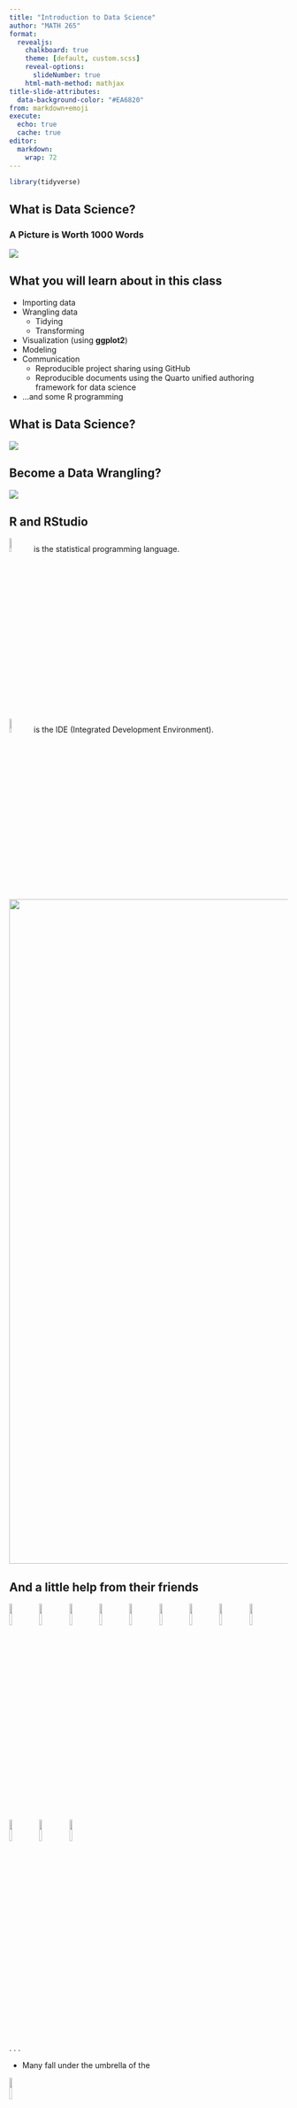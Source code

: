 ```yaml
---
title: "Introduction to Data Science"
author: "MATH 265"
format:
  revealjs:
    chalkboard: true
    theme: [default, custom.scss]
    reveal-options:
      slideNumber: true
    html-math-method: mathjax
title-slide-attributes:
  data-background-color: "#EA6820"
from: markdown+emoji
execute:
  echo: true
  cache: true
editor: 
  markdown: 
    wrap: 72
---
```


```r
library(tidyverse)
```

## What is Data Science?

### A Picture is Worth 1000 Words

![](https://r4ds.hadley.nz/diagrams/data-science/base.png){fig-align="center"}

## What you will learn about in this class {.smaller}

::: incremental
-   Importing data
-   Wrangling data
    -   Tidying
    -   Transforming
-   Visualization (using **ggplot2**)
-   Modeling
-   Communication
    -   Reproducible project sharing using GitHub
    -   Reproducible documents using the Quarto unified authoring
        framework for data science
-   ...and some R programming
:::

## What is Data Science?

![](figs/Intro_to_Math265/r4ds_diagram_overlay.png)

## Become a Data Wrangling?

![](figs/Intro_to_Math265/data_wrangler.png){fig-align="center"}

## R and RStudio

![](figs/Intro_to_Math265/stickers/R_logo.svg.png){width="8%"} is the
statistical programming language.

![](figs/Intro_to_Math265/stickers/RStudio.png){width="8%"} is the IDE
(Integrated Development Environment).

![](figs/Intro_to_Math265/engine-dashboard.png){fig-align="center"
width="1200"}

## And a little help from their friends

![](figs/Intro_to_Math265/stickers/forcats.png){width="10%"}
![](figs/Intro_to_Math265/stickers/ggplot2.png){width="10%"}
![](figs/Intro_to_Math265/stickers/knitr.png){width="10%"}
![](figs/Intro_to_Math265/stickers/lubridate.png){width="10%"}
![](figs/Intro_to_Math265/stickers/pipe.png){width="10%"}
![](figs/Intro_to_Math265/stickers/purrr.png){width="10%"}
![](figs/Intro_to_Math265/stickers/readr.png){width="10%"}
![](figs/Intro_to_Math265/stickers/rvest.png){width="10%"}
![](figs/Intro_to_Math265/stickers/shiny.png){width="10%"}
![](figs/Intro_to_Math265/stickers/stringr.png){width="10%"}
![](figs/Intro_to_Math265/stickers/tibble.png){width="10%"}
![](figs/Intro_to_Math265/stickers/tidyr.png){width="10%"}

. . .

-   Many fall under the umbrella of the

![](figs/Intro_to_Math265/stickers/tidyverse.png){fig-align="center"
width="10%"}

## What you will not learn in this class

::: incremental
-   Python and other languages\
-   Techniques for Big Data\
-   Machine Learning\
-   Statistical inference (confidence intervals and tests of
    significance)
:::

## What you also will not learn in this class

::: incremental
-   Base graphics in R (only used a little here)

-   The **mosaic** package

-   **ggformula** syntax for graphics (as used in MATH 260)
:::

# Version Control and Collaboration

## You already know a little about version control if you've used ...

-   Google drive

-   Dropbox

-   Microsoft Word with Track Changes

-   Other services with "version history"

## Git and GitHub {.smaller}

::::: columns
::: {.column width="50%"}
![](img/git-logo.png){width="25%"}

-   Git is a version control system

    -   Like “Track Changes” features from Microsoft Word, on steroids

-   It's not the only version control system, but it's a very popular
    one

-   Was created by Linus Torvalds in 2005
:::

::: {.column width="50%"}
![](img/GitHub_Logo.png){width="30%"}

<br>

-   GitHub is the home for your Git-based projects on the internet
    -   Like Dropbox but more powerful
-   We will use GitHub as a platform for submitting homework and
    collaboration on projects
:::
:::::

## 

![](https://devmountain.com/wp-content/uploads/2022/01/Gitvs_Github-1a-1.jpg)

::: aside
Source:
<https://blog.devmountain.com/git-vs-github-whats-the-difference>
:::

## Versioning

![](img/lego-steps.png)

::: aside
Source: [Data Science in a Box](https://datasciencebox.org/)
:::

## Versioning

### with human readable commit messages

![](img/lego-steps-commit-messages.png)

## Why do we need version control?

![](img/phd_comics_vc.gif){fig-align="center"}

::: incremental
-   Document project
-   Facilitate team collaboration
-   Share work
:::

## How will we use Git and GitHub?

::: {.fragment .fade-in-then-out fragment-index="1"}
![](img/whole-game-01_265.png){.absolute top="0" left="0"}
:::

::: {.fragment .fade-in-then-out fragment-index="2"}
![](img/whole-game-02_265.png){.absolute top="0" left="0"}
:::

::: {.fragment .fade-in-then-out fragment-index="3"}
![](img/whole-game-03_265.png){.absolute top="0" left="0"}
:::

::: {.fragment .fade-in-then-out fragment-index="4"}
![](img/whole-game-04_265.png){.absolute top="0" left="0"}
:::

## Git and GitHub tips

-   Becoming Git masters is beyond the scope of the course.

-   Using the RStudio server to interface with GitHub will allow us to
    focus on just a few commands and avoid command line complications.

-   For much more on working with git and R, consult
    [happygitwithr.com](http://happygitwithr.com/). \|

## In-Class Activity

-   Creating your first repository

-   Your first commit

-   Finding your way around on the GitHub site

<br>

*Next time...*

*We get RStudio and GitHub to exchange credentials...*
